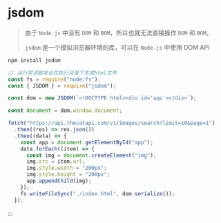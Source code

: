 # jsdom

> 由于 `Node.js` 中没有 `DOM` 和 `BOM`，所以也就无法直接操作 `DOM` 和 `BOM`。
>
>  `jsdom` 是一个模拟浏览器环境的库，可以在 `Node.js` 中使用 DOM API



```sh [安装jsdom]
npm install jsdom
```

```js [小案例]
// 运行完该脚本会在执行目录下生成html文件
const fs = require("node:fs");
const { JSDOM } = require("jsdom");

const dom = new JSDOM(`<!DOCTYPE html><div id='app'></div>`);

const document = dom.window.document;

fetch("https://api.thecatapi.com/v1/images/search?limit=10&page=1")
  .then((res) => res.json())
  .then((data) => {
    const app = document.getElementById("app");
    data.forEach((item) => {
      const img = document.createElement("img");
      img.src = item.url;
      img.style.width = "200px";
      img.style.height = "200px";
      app.appendChild(img);
    });
    fs.writeFileSync("./index.html", dom.serialize());
  });
```

:::